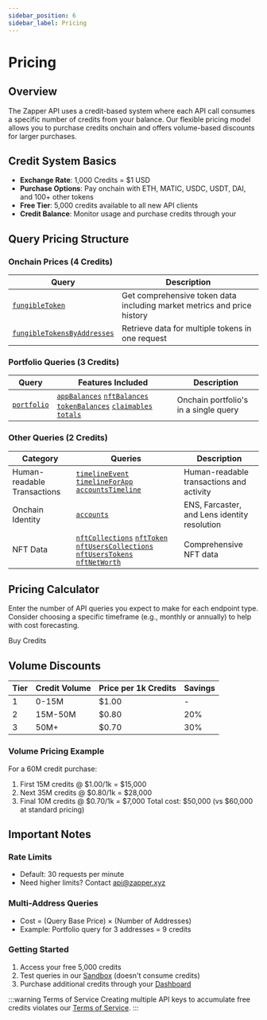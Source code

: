 ```yaml
---
sidebar_position: 6
sidebar_label: Pricing
---
```



# Pricing

## Overview

The Zapper API uses a credit-based system where each API call consumes a specific number of credits from your balance. Our flexible pricing model allows you to purchase credits onchain and offers volume-based discounts for larger purchases.

## Credit System Basics

- **Exchange Rate**: 1,000 Credits = $1 USD
- **Purchase Options**: Pay onchain with ETH, MATIC, USDC, USDT, DAI, and 100+ other tokens
- **Free Tier**: 5,000 credits available to all new API clients
- **Credit Balance**: Monitor usage and purchase credits through your <SignInDashboard />

## Query Pricing Structure

### Onchain Prices (4 Credits)

| Query                                                                                       | Description                                                             |
| ------------------------------------------------------------------------------------------- | ----------------------------------------------------------------------- |
| [`fungibleToken`](/docs/api/endpoints/onchain-prices#fungibletoken)                         | Get comprehensive token data including market metrics and price history |
| [`fungibleTokensByAddresses`](/docs/api/endpoints/onchain-prices#fungibletokensbyaddresses) | Retrieve data for multiple tokens in one request                        |

### Portfolio Queries (3 Credits)

| Query                                        | Features Included                                                                                                                                                                                                                                                                                                                                                  | Description                           |
| -------------------------------------------- | ------------------------------------------------------------------------------------------------------------------------------------------------------------------------------------------------------------------------------------------------------------------------------------------------------------------------------------------------------------------ | ------------------------------------- |
| [`portfolio`](/docs/api/endpoints/portfolio) | [`appBalances`](/docs/api/endpoints/portfolio#2-app-balances-appbalances) [`nftBalances`](/docs/api/endpoints/portfolio#3-nft-balances-nftbalances) [`tokenBalances`](/docs/api/endpoints/portfolio#1-token-balances-tokenbalances) [`claimables`](/docs/api/endpoints/portfolio#5-claimables) [`totals`](/docs/api/endpoints/portfolio#4-portfolio-totals-totals) | Onchain portfolio's in a single query |

### Other Queries (2 Credits)

| Category                    | Queries                                                                                                                                                                                                                                                                                                                                            | Description                                  |
| --------------------------- | -------------------------------------------------------------------------------------------------------------------------------------------------------------------------------------------------------------------------------------------------------------------------------------------------------------------------------------------------- | -------------------------------------------- |
| Human-readable Transactions | [`timelineEvent`](/docs/api/endpoints/human-readable-transactions/timeline-event) [`timelineForApp`](/docs/api/endpoints/human-readable-transactions/app-timelines) [`accountsTimeline`](/docs/api/endpoints/human-readable-transactions/account-timelines)                                                                                        | Human-readable transactions and activity     |
| Onchain Identity            | [`accounts`](/docs/api/endpoints/onchain-identity#accounts)                                                                                                                                                                                                                                                                                        | ENS, Farcaster, and Lens identity resolution |
| NFT Data                    | [`nftCollections`](/docs/api/endpoints/nft-queries/nft-collections) [`nftToken`](/docs/api/endpoints/nft-queries/nft-token) [`nftUsersCollections`](/docs/api/endpoints/nft-queries/nft-collection-holdings) [`nftUsersTokens`](/docs/api/endpoints/nft-queries/nft-token-holdings) [`nftNetWorth`](/docs/api/endpoints/nft-queries/nft-net-worth) | Comprehensive NFT data                       |

## Pricing Calculator

Enter the number of API queries you expect to make for each endpoint type. Consider choosing a specific timeframe (e.g., monthly or annually) to help with cost forecasting.

<PricingCalculator />

<p className="mb-4 mt-8">
  <SignInDashboard type="button">Buy Credits</SignInDashboard>
</p>

## Volume Discounts

| Tier | Credit Volume | Price per 1k Credits | Savings |
| ---- | ------------- | -------------------- | ------- |
| 1    | 0-15M         | $1.00                | -       |
| 2    | 15M-50M       | $0.80                | 20%     |
| 3    | 50M+          | $0.70                | 30%     |

### Volume Pricing Example

For a 60M credit purchase:

1. First 15M credits @ $1.00/1k = $15,000
2. Next 35M credits @ $0.80/1k = $28,000
3. Final 10M credits @ $0.70/1k = $7,000
   Total cost: $50,000 (vs $60,000 at standard pricing)

## Important Notes

### Rate Limits

- Default: 30 requests per minute
- Need higher limits? Contact api@zapper.xyz

### Multi-Address Queries

- Cost = (Query Base Price) × (Number of Addresses)
- Example: Portfolio query for 3 addresses = 9 credits

### Getting Started

1. Access your free 5,000 credits
2. Test queries in our [Sandbox](/docs/api/sandbox) (doesn't consume credits)
3. Purchase additional credits through your [Dashboard](/dashboard)

:::warning Terms of Service
Creating multiple API keys to accumulate free credits violates our [Terms of Service](https://zapper.xyz/docs/api-terms-of-use.pdf).
:::
